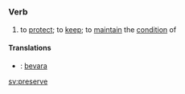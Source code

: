 =={{en}}==
===Verb===
# to [[protect]]; to [[keep]]; to [[maintain]] the [[condition]] of

====Translations====
*{{sv}}: [[bevara]]

[[sv:preserve]]